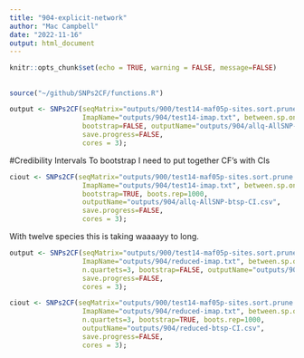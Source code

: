 ```yaml
---
title: "904-explicit-network"
author: "Mac Campbell"
date: "2022-11-16"
output: html_document
---
```


```r
knitr::opts_chunk$set(echo = TRUE, warning = FALSE, message=FALSE)
```

## 

```r
source("~/github/SNPs2CF/functions.R")
```

```r
output <- SNPs2CF(seqMatrix="outputs/900/test14-maf05p-sites.sort.prune.reheadered.min4.phy",
                  ImapName="outputs/904/test14-imap.txt", between.sp.only = TRUE, max.SNPs = NULL,
                  bootstrap=FALSE, outputName="outputs/904/allq-AllSNP-btsp.csv",
                  save.progress=FALSE,
                  cores = 3);
```

#Credibility Intervals
To bootstrap I need to put together CF's with CIs

```r
ciout <- SNPs2CF(seqMatrix="outputs/900/test14-maf05p-sites.sort.prune.reheadered.min4.phy",
                  ImapName="outputs/904/test14-imap.txt", between.sp.only = TRUE, max.SNPs = NULL,
                  bootstrap=TRUE, boots.rep=1000,
                  outputName="outputs/904/allq-AllSNP-btsp-CI.csv",
                  save.progress=FALSE,
                  cores = 3);
```


With twelve species this is taking waaaayy to long.


```r
output <- SNPs2CF(seqMatrix="outputs/900/test14-maf05p-sites.sort.prune.reheadered.min4.phy",
                  ImapName="outputs/904/reduced-imap.txt", between.sp.only = TRUE, max.SNPs = NULL,
                  n.quartets=3, bootstrap=FALSE, outputName="outputs/904/reduced-btsp.csv",
                  save.progress=FALSE,
                  cores = 3);
```


```r
ciout <- SNPs2CF(seqMatrix="outputs/900/test14-maf05p-sites.sort.prune.reheadered.min4.phy",
                  ImapName="outputs/904/reduced-imap.txt", between.sp.only = TRUE, max.SNPs = NULL,
                  n.quartets=3, bootstrap=TRUE, boots.rep=1000,
                  outputName="outputs/904/reduced-btsp-CI.csv",
                  save.progress=FALSE,
                  cores = 3);
```
